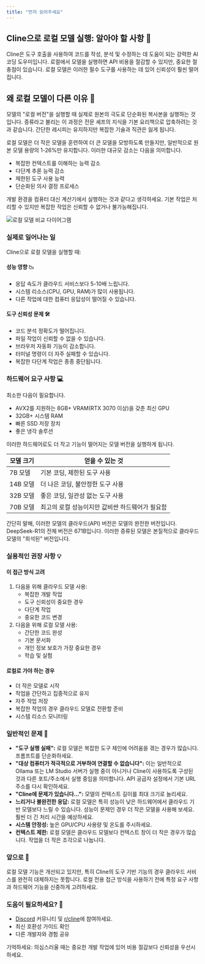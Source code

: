 ```yaml
---
title: "먼저 읽어주세요"
---
```


## Cline으로 로컬 모델 실행: 알아야 할 사항 🤖

Cline은 도구 호출을 사용하여 코드를 작성, 분석 및 수정하는 데 도움이 되는 강력한 AI 코딩 도우미입니다. 로컬에서 모델을 실행하면 API 비용을 절감할 수 있지만, 중요한 절충점이 있습니다. 로컬 모델은 이러한 필수 도구를 사용하는 데 있어 신뢰성이 훨씬 떨어집니다.

## 왜 로컬 모델이 다른 이유 🔬

모델의 "로컬 버전"을 실행할 때 실제로 원본의 극도로 단순화된 복사본을 실행하는 것입니다. 증류라고 불리는 이 과정은 전문 셰프의 지식을 기본 요리책으로 압축하려는 것과 같습니다. 간단한 레시피는 유지하지만 복잡한 기술과 직관은 잃게 됩니다.

로컬 모델은 더 작은 모델을 훈련하여 더 큰 모델을 모방하도록 만들지만, 일반적으로 원본 모델 용량의 1-26%만 유지합니다. 이러한 대규모 감소는 다음을 의미합니다.

-   복잡한 컨텍스트를 이해하는 능력 감소
-   다단계 추론 능력 감소
-   제한된 도구 사용 능력
-   단순화된 의사 결정 프로세스

개발 환경을 컴퓨터 대신 계산기에서 실행하는 것과 같다고 생각하세요. 기본 작업은 처리할 수 있지만 복잡한 작업은 신뢰할 수 없거나 불가능해집니다.

<Frame>
	<img
		src="https://storage.googleapis.com/cline_public_images/docs/assets/image%20(4).png"
		alt="로컬 모델 비교 다이어그램"
	/>
</Frame>

### 실제로 일어나는 일

Cline으로 로컬 모델을 실행할 때:

#### 성능 영향 📉

-   응답 속도가 클라우드 서비스보다 5-10배 느립니다.
-   시스템 리소스(CPU, GPU, RAM)가 많이 사용됩니다.
-   다른 작업에 대한 컴퓨터 응답성이 떨어질 수 있습니다.

#### 도구 신뢰성 문제 🛠️

-   코드 분석 정확도가 떨어집니다.
-   파일 작업이 신뢰할 수 없을 수 있습니다.
-   브라우저 자동화 기능이 감소합니다.
-   터미널 명령이 더 자주 실패할 수 있습니다.
-   복잡한 다단계 작업은 종종 중단됩니다.

### 하드웨어 요구 사항 💻

최소한 다음이 필요합니다.

-   AVX2를 지원하는 8GB+ VRAM(RTX 3070 이상)을 갖춘 최신 GPU
-   32GB+ 시스템 RAM
-   빠른 SSD 저장 장치
-   좋은 냉각 솔루션

이러한 하드웨어로도 더 작고 기능이 떨어지는 모델 버전을 실행하게 됩니다.

| 모델 크기 | 얻을 수 있는 것                                            |
| ---------- | ------------------------------------------------------- |
| 7B 모델    | 기본 코딩, 제한된 도구 사용                             |
| 14B 모델   | 더 나은 코딩, 불안정한 도구 사용                        |
| 32B 모델   | 좋은 코딩, 일관성 없는 도구 사용                        |
| 70B 모델   | 최고의 로컬 성능이지만 값비싼 하드웨어가 필요함         |

간단히 말해, 이러한 모델의 클라우드(API) 버전은 모델의 완전한 버전입니다. DeepSeek-R1의 전체 버전은 671B입니다. 이러한 증류된 모델은 본질적으로 클라우드 모델의 "희석된" 버전입니다.

### 실용적인 권장 사항 💡

#### 이 접근 방식 고려

1. 다음을 위해 클라우드 모델 사용:
    - 복잡한 개발 작업
    - 도구 신뢰성이 중요한 경우
    - 다단계 작업
    - 중요한 코드 변경
2. 다음을 위해 로컬 모델 사용:
    - 간단한 코드 완성
    - 기본 문서화
    - 개인 정보 보호가 가장 중요한 경우
    - 학습 및 실험

#### 로컬로 가야 하는 경우

-   더 작은 모델로 시작
-   작업을 간단하고 집중적으로 유지
-   자주 작업 저장
-   복잡한 작업의 경우 클라우드 모델로 전환할 준비
-   시스템 리소스 모니터링

### 일반적인 문제 🚨

-   **"도구 실행 실패":** 로컬 모델은 복잡한 도구 체인에 어려움을 겪는 경우가 많습니다. 프롬프트를 단순화하세요.
-   **"대상 컴퓨터가 적극적으로 거부하여 연결할 수 없습니다":** 이는 일반적으로 Ollama 또는 LM Studio 서버가 실행 중이 아니거나 Cline이 사용하도록 구성된 것과 다른 포트/주소에서 실행 중임을 의미합니다. API 공급자 설정에서 기본 URL 주소를 다시 확인하세요.
-   **"Cline에 문제가 있습니다...":** 모델의 컨텍스트 길이를 최대 크기로 늘리세요.
-   **느리거나 불완전한 응답:** 로컬 모델은 특히 성능이 낮은 하드웨어에서 클라우드 기반 모델보다 느릴 수 있습니다. 성능이 문제인 경우 더 작은 모델을 사용해 보세요. 훨씬 더 긴 처리 시간을 예상하세요.
-   **시스템 안정성:** 높은 GPU/CPU 사용량 및 온도를 주시하세요.
-   **컨텍스트 제한:** 로컬 모델은 클라우드 모델보다 컨텍스트 창이 더 작은 경우가 많습니다. 작업을 더 작은 조각으로 나눕니다.

### 앞으로 🔮

로컬 모델 기능은 개선되고 있지만, 특히 Cline의 도구 기반 기능의 경우 클라우드 서비스를 완전히 대체하지는 못합니다. 로컬 전용 접근 방식을 사용하기 전에 특정 요구 사항과 하드웨어 기능을 신중하게 고려하세요.

### 도움이 필요하세요? 🤝

-   [Discord](https://discord.gg/cline) 커뮤니티 및 [r/cline](https://www.reddit.com/r/CLine/)에 참여하세요.
-   최신 호환성 가이드 확인
-   다른 개발자와 경험 공유

기억하세요: 의심스러울 때는 중요한 개발 작업에 있어 비용 절감보다 신뢰성을 우선시하세요.
